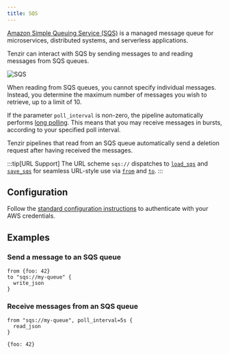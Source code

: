```yaml
---
title: SQS
---
```


[Amazon Simple Queuing Service (SQS)](https://aws.amazon.com/sqs/) is a managed
message queue for microservices, distributed systems, and serverless
applications.

Tenzir can interact with SQS by sending messages to and reading messages from
SQS queues.

![SQS](sqs.svg)

When reading from SQS queues, you cannot specify individual messages. Instead,
you determine the maximum number of messages you wish to retrieve, up to a limit
of 10.

If the parameter `poll_interval` is non-zero, the pipeline automatically
performs [long
polling](https://docs.aws.amazon.com/AWSSimpleQueueService/latest/SQSDeveloperGuide/sqs-short-and-long-polling.html).
This means that you may receive messages in bursts, according to your specified
poll interval.

Tenzir pipelines that read from an SQS queue automatically send a deletion
request after having received the messages.

:::tip[URL Support]
The URL scheme `sqs://` dispatches to
[`load_sqs`](/reference/operators/load_sqs) and
[`save_sqs`](/reference/operators/save_sqs) for seamless URL-style use via
[`from`](/reference/operators/from) and
[`to`](/reference/operators/to).
:::

## Configuration

Follow the [standard configuration instructions](/integrations/amazon) to authenticate with your
AWS credentials.

## Examples

### Send a message to an SQS queue

```tql
from {foo: 42}
to "sqs://my-queue" {
  write_json
}
```

### Receive messages from an SQS queue

```tql
from "sqs://my-queue", poll_interval=5s {
  read_json
}
```

```tql
{foo: 42}
```
